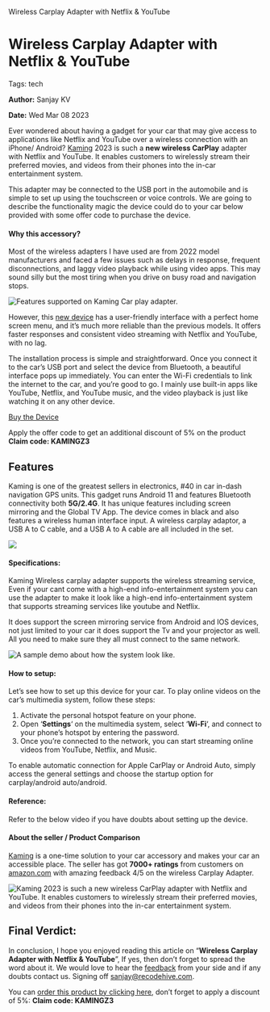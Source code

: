    Wireless Carplay Adapter with Netflix & YouTube

Wireless Carplay Adapter with Netflix & YouTube
===============================================

Tags: tech

**Author:** Sanjay KV

**Date:** Wed Mar 08 2023

Ever wondered about having a gadget for your car that may give access to applications like Netflix and YouTube over a wireless connection with an iPhone/ Android? [Kaming](https://blog.recodehive.com/Kaming) 2023 is such a **new wireless CarPlay** adapter with Netflix and YouTube. It enables customers to wirelessly stream their preferred movies, and videos from their phones into the in-car entertainment system.

This adapter may be connected to the USB port in the automobile and is simple to set up using the touchscreen or voice controls. We are going to describe the functionality magic the device could do to your car below provided with some offer code to purchase the device.

#### Why this accessory?

Most of the wireless adapters I have used are from 2022 model manufacturers and faced a few issues such as delays in response, frequent disconnections, and laggy video playback while using video apps. This may sound silly but the most tiring when you drive on busy road and navigation stops.

![Features supported on Kaming Car play adapter.](https://recodehive.com/wp-content/uploads/2023/03/image-1-1024x149.png)

However, this [new device](https://blog.recodehive.com/Kaming) has a user-friendly interface with a perfect home screen menu, and it’s much more reliable than the previous models. It offers faster responses and consistent video streaming with Netflix and YouTube, with no lag.

The installation process is simple and straightforward. Once you connect it to the car’s USB port and select the device from Bluetooth, a beautiful interface pops up immediately. You can enter the Wi-Fi credentials to link the internet to the car, and you’re good to go. I mainly use built-in apps like YouTube, Netflix, and YouTube music, and the video playback is just like watching it on any other device.

[Buy the Device](https://blog.recodehive.com/Kaming)

Apply the offer code to get an additional discount of 5% on the product **Claim code: KAMINGZ3**

Features
--------

Kaming is one of the greatest sellers in electronics, #40 in car in-dash navigation GPS units. This gadget runs Android 11 and features Bluetooth connectivity both **5G/2.4G**. It has unique features including screen mirroring and the Global TV App. The device comes in black and also features a wireless human interface input. A wireless carplay adaptor, a USB A to C cable, and a USB A to A cable are all included in the set.

![](https://recodehive.com/wp-content/uploads/2023/03/image-3-1024x497.png)

#### Specifications:

Kaming Wireless carplay adapter supports the wireless streaming service, Even if your cant come with a high-end info-entertainment system you can use the adapter to make it look like a high-end info-entertainment system that supports streaming services like youtube and Netflix.

It does support the screen mirroring service from Android and IOS devices, not just limited to your car it does support the Tv and your projector as well. All you need to make sure they all must connect to the same network.

![A sample demo about how the system look like.](https://recodehive.com/wp-content/uploads/2023/03/Kaming-Wireless-Adapter-1024x576.jpg)

#### How to setup:

Let’s see how to set up this device for your car. To play online videos on the car’s multimedia system, follow these steps:

1.  Activate the personal hotspot feature on your phone.
2.  Open ‘**Settings**‘ on the multimedia system, select ‘**Wi-Fi**‘, and connect to your phone’s hotspot by entering the password.
3.  Once you’re connected to the network, you can start streaming online videos from YouTube, Netflix, and Music.

To enable automatic connection for Apple CarPlay or Android Auto, simply access the general settings and choose the startup option for carplay/android auto/android.

#### Reference:

Refer to the below video if you have doubts about setting up the device.

#### About the seller / Product Comparison

[Kaming](https://www.amazon.com/stores/KAMING/page/1E53874E-F7A7-4ADF-9973-D1E8138457F7?ref_=ast_bln) is a one-time solution to your car accessory and makes your car an accessible place. The seller has got **7000+ ratings** from customers on [amazon.com](https://www.amazon.com/) with amazing feedback 4/5 on the wireless Carplay Adapter.

![ Kaming 2023 is such a new wireless CarPlay adapter with Netflix and YouTube. It enables customers to wirelessly stream their preferred movies, and videos from their phones into the in-car entertainment system. ](https://recodehive.com/wp-content/uploads/2023/03/image-1024x512.png)

Final Verdict:
--------------

In conclusion, I hope you enjoyed reading this article on “**Wireless Carplay Adapter with Netflix & YouTube**”, If yes, then don’t forget to spread the word about it. We would love to hear the [feedback](https://recodehive.com/contact-us/) from your side and if any doubts contact us. Signing off [sanjay@recodehive.com](https://recodehive.com/about-us/).

You can [order this product by clicking here](https://blog.recodehive.com/Kaming), don’t forget to apply a discount of 5%: **Claim code: KAMINGZ3**